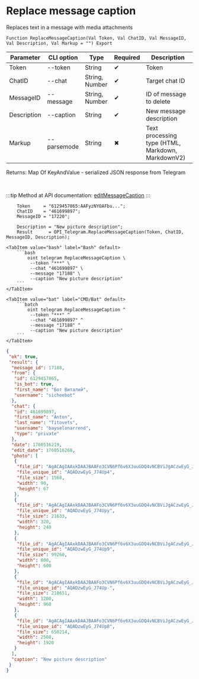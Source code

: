 ﻿---
sidebar_position: 15
description: Replace message caption and other functions to work with Telegram in the Open Integration Package, a free open-source integration library for 1C:Enterprise 8, OneScript and CLI
keywords: [1C, 1С, 1С:Enterprise, 1С:Enterprise 8.3, API, Integration, Services, Exchange, OneScript, CLI, Telegram]
---


# Replace message caption
 Replaces text in a message with media attachments



`Function ReplaceMessageCaption(Val Token, Val ChatID, Val MessageID, Val Description, Val Markup = "") Export`

  | Parameter | CLI option | Type | Required | Description |
  |-|-|-|-|-|
  | Token | --token | String | &#x2714; | Token |
  | ChatID | --chat | String, Number | &#x2714; | Target chat ID |
  | MessageID | --message | String, Number | &#x2714; | ID of message to delete |
  | Description | --caption | String | &#x2714; | New message description |
  | Markup | --parsemode | String | &#x2716; | Text processing type (HTML, Markdown, MarkdownV2) |

  
  Returns:  Map Of KeyAndValue - serialized JSON response from Telegram

<br/>

:::tip
Method at API documentation: [editMessageCaption](https://core.telegram.org/bots/api#editmessagecaption)
:::
<br/>


```bsl title="1C:Enterprise/OneScript code example"
    Token     = "6129457865:AAFyzNYOAFbu...";
    ChatID    = "461699897";
    MessageID = "17220";

    Description = "New picture description";
    Result      = OPI_Telegram.ReplaceMessageCaption(Token, ChatID, MessageID, Description);
```
 

 <Tabs>
  
    <TabItem value="bash" label="Bash" default>
        ```bash
            oint telegram ReplaceMessageCaption \
             --token "***" \
             --chat "461699897" \
             --message "17188" \
             --caption "New picture description"
        ```
    </TabItem>
  
    <TabItem value="bat" label="CMD/Bat" default>
        ```batch
            oint telegram ReplaceMessageCaption ^
             --token "***" ^
             --chat "461699897" ^
             --message "17188" ^
             --caption "New picture description"
        ```
    </TabItem>
</Tabs>


```json title="Result"
{
 "ok": true,
 "result": {
  "message_id": 17188,
  "from": {
   "id": 6129457865,
   "is_bot": true,
   "first_name": "Бот Виталий",
   "username": "sicheebot"
  },
  "chat": {
   "id": 461699897,
   "first_name": "Anton",
   "last_name": "Titovets",
   "username": "bayselonarrend",
   "type": "private"
  },
  "date": 1760516219,
  "edit_date": 1760516268,
  "photo": [
   {
    "file_id": "AgACAgIAAxkDAAJBAAFo3CVN6Pf6v6X3uuGDQ4vNCBViJgACzwEyG_J74Uoy83-foYP4SgEAAwIAA3MAAzYE",
    "file_unique_id": "AQADzwEyG_J74Up4",
    "file_size": 1568,
    "width": 90,
    "height": 67
   },
   {
    "file_id": "AgACAgIAAxkDAAJBAAFo3CVN6Pf6v6X3uuGDQ4vNCBViJgACzwEyG_J74Uoy83-foYP4SgEAAwIAA20AAzYE",
    "file_unique_id": "AQADzwEyG_J74Upy",
    "file_size": 21633,
    "width": 320,
    "height": 240
   },
   {
    "file_id": "AgACAgIAAxkDAAJBAAFo3CVN6Pf6v6X3uuGDQ4vNCBViJgACzwEyG_J74Uoy83-foYP4SgEAAwIAA3gAAzYE",
    "file_unique_id": "AQADzwEyG_J74Up9",
    "file_size": 99260,
    "width": 800,
    "height": 600
   },
   {
    "file_id": "AgACAgIAAxkDAAJBAAFo3CVN6Pf6v6X3uuGDQ4vNCBViJgACzwEyG_J74Uoy83-foYP4SgEAAwIAA3kAAzYE",
    "file_unique_id": "AQADzwEyG_J74Up-",
    "file_size": 218651,
    "width": 1280,
    "height": 960
   },
   {
    "file_id": "AgACAgIAAxkDAAJBAAFo3CVN6Pf6v6X3uuGDQ4vNCBViJgACzwEyG_J74Uoy83-foYP4SgEAAwIAA3cAAzYE",
    "file_unique_id": "AQADzwEyG_J74Up8",
    "file_size": 650214,
    "width": 2560,
    "height": 1920
   }
  ],
  "caption": "New picture description"
 }
}
```
